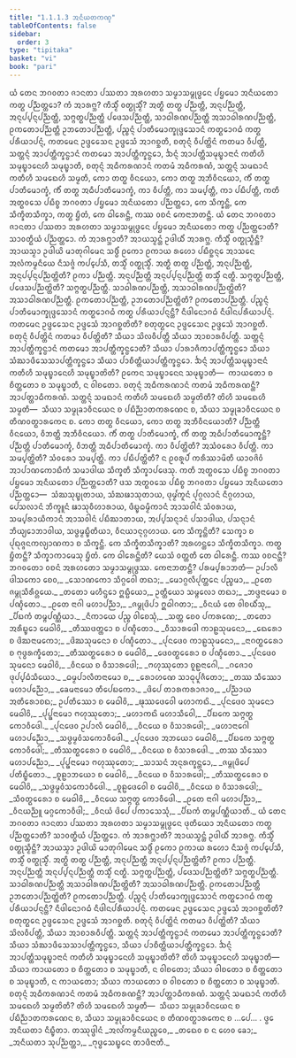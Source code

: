 ```yaml
---
title: "1.1.1.3 ᩋᨶᩥᨿᨲᨠᨱ᩠ᨯ"
tableOfContents: false
sidebar:
  order: 3
type: "tipitaka"
basket: "vi"
book: "pari"
---
```



<DynamicBreadcrumb />

<Division number="21" book="pari">

<Paragraph number="60" book="pari">
ᨿᩴ ᨲᩮᨶ ᨽᨣᩅᨲᩣ ᨩᩣᨶᨲᩣ ᨸᩔᨲᩣ ᩋᩁᩉᨲᩣ ᩈᨾ᩠ᨾᩣᩈᨾ᩠ᨻᩩᨴ᩠ᨵᩮᨶ ᨸᨮᨾᩮᩣ ᩋᨶᩥᨿᨲᩮᩣ ᨠᨲ᩠ᨳ ᨸᨬ᩠ᨬᨲ᩠ᨲᩮᩣ? ᨠᩴ ᩋᩣᩁᨻ᩠ᨽ? ᨠᩥᩈ᩠ᨾᩥᩴ ᩅᨲ᩠ᨳᩩᩈ᩠ᨾᩥᩴ? ᩋᨲ᩠ᨳᩥ ᨲᨲ᩠ᨳ ᨸᨬ᩠ᨬᨲ᩠ᨲᩥ, ᩋᨶᩩᨸᨬ᩠ᨬᨲ᩠ᨲᩥ, ᩋᨶᩩᨸ᩠ᨸᨶ᩠ᨶᨸᨬ᩠ᨬᨲ᩠ᨲᩥ, ᩈᨻ᩠ᨻᨲ᩠ᨳᨸᨬ᩠ᨬᨲ᩠ᨲᩥ ᨸᨴᩮᩈᨸᨬ᩠ᨬᨲ᩠ᨲᩥ, ᩈᩣᨵᩤᩁᨱᨸᨬ᩠ᨬᨲ᩠ᨲᩥ ᩋᩈᩣᨵᩤᩁᨱᨸᨬ᩠ᨬᨲ᩠ᨲᩥ, ᩑᨠᨲᩮᩣᨸᨬ᩠ᨬᨲ᩠ᨲᩥ ᩏᨽᨲᩮᩣᨸᨬ᩠ᨬᨲ᩠ᨲᩥ, ᨸᨬ᩠ᨧᨶ᩠ᨶᩴ ᨸᩣᨲᩥᨾᩮᩣᨠ᩠ᨡᩩᨴ᩠ᨴᩮᩈᩣᨶᩴ ᨠᨲ᩠ᨳᩮᩣᨣᨵᩴ ᨠᨲ᩠ᨳ ᨸᩁᩥᨿᩣᨸᨶ᩠ᨶᩴ, ᨠᨲᨾᩮᨶ ᩏᨴ᩠ᨴᩮᩈᩮᨶ ᩏᨴ᩠ᨴᩮᩈᩴ ᩋᩣᨣᨧ᩠ᨨᨲᩥ, ᨧᨲᩩᨶ᩠ᨶᩴ ᩅᩥᨸᨲ᩠ᨲᩦᨶᩴ ᨠᨲᨾᩣ ᩅᩥᨸᨲ᩠ᨲᩥ, ᩈᨲ᩠ᨲᨶ᩠ᨶᩴ ᩋᩣᨸᨲ᩠ᨲᩥᨠ᩠ᨡᨶ᩠ᨵᩣᨶᩴ ᨠᨲᨾᩮᩣ ᩋᩣᨸᨲ᩠ᨲᩥᨠ᩠ᨡᨶ᩠ᨵᩮᩣ, ᨨᨶ᩠ᨶᩴ ᩋᩣᨸᨲ᩠ᨲᩥᩈᨾᩩᨭ᩠ᨮᩣᨶᩣᨶᩴ ᨠᨲᩥᩉᩥ ᩈᨾᩩᨭ᩠ᨮᩣᨶᩮᩉᩥ ᩈᨾᩩᨭ᩠ᨮᩣᨲᩥ, ᨧᨲᩩᨶ᩠ᨶᩴ ᩋᨵᩥᨠᩁᨱᩣᨶᩴ ᨠᨲᨾᩴ ᩋᨵᩥᨠᩁᨱᩴ, ᩈᨲ᩠ᨲᨶ᩠ᨶᩴ ᩈᨾᨳᩣᨶᩴ ᨠᨲᩥᩉᩥ ᩈᨾᨳᩮᩉᩥ ᩈᨾ᩠ᨾᨲᩥ, ᨠᩮᩣ ᨲᨲ᩠ᨳ ᩅᩥᨶᨿᩮᩣ, ᨠᩮᩣ ᨲᨲ᩠ᨳ ᩋᨽᩥᩅᩥᨶᨿᩮᩣ, ᨠᩥᩴ ᨲᨲ᩠ᨳ ᨸᩣᨲᩥᨾᩮᩣᨠ᩠ᨡᩴ, ᨠᩥᩴ ᨲᨲ᩠ᨳ ᩋᨵᩥᨸᩣᨲᩥᨾᩮᩣᨠ᩠ᨡᩴ, ᨠᩣ ᩅᩥᨸᨲ᩠ᨲᩥ, ᨠᩣ ᩈᨾ᩠ᨸᨲ᩠ᨲᩥ, ᨠᩣ ᨸᨭᩥᨸᨲ᩠ᨲᩥ, ᨠᨲᩥ ᩋᨲ᩠ᨳᩅᩈᩮ ᨸᨭᩥᨧ᩠ᨧ ᨽᨣᩅᨲᩣ ᨸᨮᨾᩮᩣ ᩋᨶᩥᨿᨲᩮᩣ ᨸᨬ᩠ᨬᨲ᩠ᨲᩮᩣ, ᨠᩮ ᩈᩥᨠ᩠ᨡᨶ᩠ᨲᩥ, ᨠᩮ ᩈᩥᨠ᩠ᨡᩥᨲᩈᩥᨠ᩠ᨡᩣ, ᨠᨲ᩠ᨳ ᨮᩥᨲᩴ, ᨠᩮ ᨵᩤᩁᩮᨶ᩠ᨲᩥ, ᨠᩔ ᩅᨧᨶᩴ ᨠᩮᨶᩣᨽᨲᨶ᩠ᨲᩥ.
</Paragraph>

</Division>
<Division number="22" book="pari">

<Paragraph number="61" book="pari">
ᨿᩴ ᨲᩮᨶ ᨽᨣᩅᨲᩣ ᨩᩣᨶᨲᩣ ᨸᩔᨲᩣ ᩋᩁᩉᨲᩣ ᩈᨾ᩠ᨾᩣᩈᨾ᩠ᨻᩩᨴ᩠ᨵᩮᨶ ᨸᨮᨾᩮᩣ ᩋᨶᩥᨿᨲᩮᩣ ᨠᨲ᩠ᨳ ᨸᨬ᩠ᨬᨲ᩠ᨲᩮᩣᨲᩥ? ᩈᩣᩅᨲ᩠ᨳᩥᨿᩴ ᨸᨬ᩠ᨬᨲ᩠ᨲᩮᩣ. ᨠᩴ ᩋᩣᩁᨻ᩠ᨽᩣᨲᩥ? ᩋᩣᨿᩈ᩠ᨾᨶ᩠ᨲᩴ ᩏᨴᩤᨿᩥᩴ ᩋᩣᩁᨻ᩠ᨽ. ᨠᩥᩈ᩠ᨾᩥᩴ ᩅᨲ᩠ᨳᩩᩈ᩠ᨾᩥᨶ᩠ᨲᩥ? ᩋᩣᨿᩈ᩠ᨾᩣ ᩏᨴᩤᨿᩦ ᨾᩣᨲᩩᨣᩤᨾᩮᨶ ᩈᨴ᩠ᨵᩥᩴ ᩑᨠᩮᩣ ᩑᨠᩣᨿ ᩁᩉᩮᩣ ᨸᨭᩥᨧ᩠ᨨᨶ᩠ᨶᩮ ᩋᩣᩈᨶᩮ ᩋᩃᩴᨠᨾ᩠ᨾᨶᩥᨿᩮ ᨶᩥᩈᨩ᩠ᨩᩴ ᨠᨸ᩠ᨸᩮᩈᩥ, ᨲᩈ᩠ᨾᩥᩴ ᩅᨲ᩠ᨳᩩᩈ᩠ᨾᩥᩴ. ᩋᨲ᩠ᨳᩥ ᨲᨲ᩠ᨳ ᨸᨬ᩠ᨬᨲ᩠ᨲᩥ, ᩋᨶᩩᨸᨬ᩠ᨬᨲ᩠ᨲᩥ, ᩋᨶᩩᨸ᩠ᨸᨶ᩠ᨶᨸᨬ᩠ᨬᨲ᩠ᨲᩦᨲᩥ? ᩑᨠᩣ ᨸᨬ᩠ᨬᨲ᩠ᨲᩥ. ᩋᨶᩩᨸᨬ᩠ᨬᨲ᩠ᨲᩥ ᩋᨶᩩᨸ᩠ᨸᨶ᩠ᨶᨸᨬ᩠ᨬᨲ᩠ᨲᩥ ᨲᩈ᩠ᨾᩥᩴ ᨶᨲ᩠ᨳᩥ. ᩈᨻ᩠ᨻᨲ᩠ᨳᨸᨬ᩠ᨬᨲ᩠ᨲᩥ, ᨸᨴᩮᩈᨸᨬ᩠ᨬᨲ᩠ᨲᩦᨲᩥ? ᩈᨻ᩠ᨻᨲ᩠ᨳᨸᨬ᩠ᨬᨲ᩠ᨲᩥ. ᩈᩣᨵᩤᩁᨱᨸᨬ᩠ᨬᨲ᩠ᨲᩥ, ᩋᩈᩣᨵᩤᩁᨱᨸᨬ᩠ᨬᨲ᩠ᨲᩦᨲᩥ? ᩋᩈᩣᨵᩤᩁᨱᨸᨬ᩠ᨬᨲ᩠ᨲᩥ. ᩑᨠᨲᩮᩣᨸᨬ᩠ᨬᨲ᩠ᨲᩥ, ᩏᨽᨲᩮᩣᨸᨬ᩠ᨬᨲ᩠ᨲᩦᨲᩥ? ᩑᨠᨲᩮᩣᨸᨬ᩠ᨬᨲ᩠ᨲᩥ. ᨸᨬ᩠ᨧᨶ᩠ᨶᩴ ᨸᩣᨲᩥᨾᩮᩣᨠ᩠ᨡᩩᨴ᩠ᨴᩮᩈᩣᨶᩴ ᨠᨲ᩠ᨳᩮᩣᨣᨵᩴ ᨠᨲ᩠ᨳ ᨸᩁᩥᨿᩣᨸᨶ᩠ᨶᨶ᩠ᨲᩥ? ᨶᩥᨴᩤᨶᩮᩣᨣᨵᩴ ᨶᩥᨴᩤᨶᨸᩁᩥᨿᩣᨸᨶ᩠ᨶᩴ. ᨠᨲᨾᩮᨶ ᩏᨴ᩠ᨴᩮᩈᩮᨶ ᩏᨴ᩠ᨴᩮᩈᩴ ᩋᩣᨣᨧ᩠ᨨᨲᩦᨲᩥ? ᨧᨲᩩᨲ᩠ᨳᩮᨶ ᩏᨴ᩠ᨴᩮᩈᩮᨶ ᩏᨴ᩠ᨴᩮᩈᩴ ᩋᩣᨣᨧ᩠ᨨᨲᩥ. ᨧᨲᩩᨶ᩠ᨶᩴ ᩅᩥᨸᨲ᩠ᨲᩦᨶᩴ ᨠᨲᨾᩣ ᩅᩥᨸᨲ᩠ᨲᩦᨲᩥ? ᩈᩥᨿᩣ ᩈᩦᩃᩅᩥᨸᨲ᩠ᨲᩥ ᩈᩥᨿᩣ ᩋᩣᨧᩣᩁᩅᩥᨸᨲ᩠ᨲᩥ. ᩈᨲ᩠ᨲᨶ᩠ᨶᩴ ᩋᩣᨸᨲ᩠ᨲᩥᨠ᩠ᨡᨶ᩠ᨵᩣᨶᩴ ᨠᨲᨾᩮᩣ ᩋᩣᨸᨲ᩠ᨲᩥᨠ᩠ᨡᨶ᩠ᨵᩮᩣᨲᩥ? ᩈᩥᨿᩣ ᨸᩣᩁᩣᨩᩥᨠᩣᨸᨲ᩠ᨲᩥᨠ᩠ᨡᨶ᩠ᨵᩮᩣ ᩈᩥᨿᩣ ᩈᩴᨥᩣᨴᩥᩈᩮᩈᩣᨸᨲ᩠ᨲᩥᨠ᩠ᨡᨶ᩠ᨵᩮᩣ ᩈᩥᨿᩣ ᨸᩣᨧᩥᨲ᩠ᨲᩥᨿᩣᨸᨲ᩠ᨲᩥᨠ᩠ᨡᨶ᩠ᨵᩮᩣ. ᨨᨶ᩠ᨶᩴ ᩋᩣᨸᨲ᩠ᨲᩥᩈᨾᩩᨭ᩠ᨮᩣᨶᩣᨶᩴ ᨠᨲᩥᩉᩥ ᩈᨾᩩᨭ᩠ᨮᩣᨶᩮᩉᩥ ᩈᨾᩩᨭ᩠ᨮᩣᨲᩦᨲᩥ? ᩑᨠᩮᨶ ᩈᨾᩩᨭ᩠ᨮᩣᨶᩮᨶ ᩈᨾᩩᨭ᩠ᨮᩣᨲᩥ—  ᨠᩣᨿᨲᩮᩣ ᨧ ᨧᩥᨲ᩠ᨲᨲᩮᩣ ᨧ ᩈᨾᩩᨭ᩠ᨮᩣᨲᩥ, ᨶ ᩅᩤᨧᨲᩮᩣ. ᨧᨲᩩᨶ᩠ᨶᩴ ᩋᨵᩥᨠᩁᨱᩣᨶᩴ ᨠᨲᨾᩴ ᩋᨵᩥᨠᩁᨱᨶ᩠ᨲᩥ? ᩋᩣᨸᨲ᩠ᨲᩣᨵᩥᨠᩁᨱᩴ. ᩈᨲ᩠ᨲᨶ᩠ᨶᩴ ᩈᨾᨳᩣᨶᩴ ᨠᨲᩥᩉᩥ ᩈᨾᨳᩮᩉᩥ ᩈᨾ᩠ᨾᨲᩦᨲᩥ? ᨲᩦᩉᩥ ᩈᨾᨳᩮᩉᩥ ᩈᨾ᩠ᨾᨲᩥ—  ᩈᩥᨿᩣ ᩈᨾ᩠ᨾᩩᨡᩣᩅᩥᨶᨿᩮᨶ ᨧ ᨸᨭᩥᨬ᩠ᨬᩣᨲᨠᩁᨱᩮᨶ ᨧ, ᩈᩥᨿᩣ ᩈᨾ᩠ᨾᩩᨡᩣᩅᩥᨶᨿᩮᨶ ᨧ ᨲᩥᨱᩅᨲ᩠ᨳᩣᩁᨠᩮᨶ ᨧ. ᨠᩮᩣ ᨲᨲ᩠ᨳ ᩅᩥᨶᨿᩮᩣ, ᨠᩮᩣ ᨲᨲ᩠ᨳ ᩋᨽᩥᩅᩥᨶᨿᩮᩣᨲᩥ? ᨸᨬ᩠ᨬᨲ᩠ᨲᩥ ᩅᩥᨶᨿᩮᩣ, ᩅᩥᨽᨲ᩠ᨲᩥ ᩋᨽᩥᩅᩥᨶᨿᩮᩣ. ᨠᩥᩴ ᨲᨲ᩠ᨳ ᨸᩣᨲᩥᨾᩮᩣᨠ᩠ᨡᩴ, ᨠᩥᩴ ᨲᨲ᩠ᨳ ᩋᨵᩥᨸᩣᨲᩥᨾᩮᩣᨠ᩠ᨡᨶ᩠ᨲᩥ? ᨸᨬ᩠ᨬᨲ᩠ᨲᩥ ᨸᩣᨲᩥᨾᩮᩣᨠ᩠ᨡᩴ, ᩅᩥᨽᨲ᩠ᨲᩥ ᩋᨵᩥᨸᩣᨲᩥᨾᩮᩣᨠ᩠ᨡᩴ. ᨠᩣ ᩅᩥᨸᨲ᩠ᨲᩦᨲᩥ? ᩋᩈᩴᩅᩁᩮᩣ ᩅᩥᨸᨲ᩠ᨲᩥ. ᨠᩣ ᩈᨾ᩠ᨸᨲ᩠ᨲᩦᨲᩥ? ᩈᩴᩅᩁᩮᩣ ᩈᨾ᩠ᨸᨲ᩠ᨲᩥ. ᨠᩣ ᨸᨭᩥᨸᨲ᩠ᨲᩦᨲᩥ? ᨶ ᩑᩅᩁᩪᨸᩴ ᨠᩁᩥᩔᩣᨾᩦᨲᩥ ᨿᩣᩅᨩᩦᩅᩴ ᩋᩣᨸᩣᨱᨠᩮᩣᨭᩥᨠᩴ ᩈᨾᩣᨴᩤᨿ ᩈᩥᨠ᩠ᨡᨲᩥ ᩈᩥᨠ᩠ᨡᩣᨸᨴᩮᩈᩩ. ᨠᨲᩥ ᩋᨲ᩠ᨳᩅᩈᩮ ᨸᨭᩥᨧ᩠ᨧ ᨽᨣᩅᨲᩣ ᨸᨮᨾᩮᩣ ᩋᨶᩥᨿᨲᩮᩣ ᨸᨬ᩠ᨬᨲ᩠ᨲᩮᩣᨲᩥ? ᨴᩈ ᩋᨲ᩠ᨳᩅᩈᩮ ᨸᨭᩥᨧ᩠ᨧ ᨽᨣᩅᨲᩣ ᨸᨮᨾᩮᩣ ᩋᨶᩥᨿᨲᩮᩣ ᨸᨬ᩠ᨬᨲ᩠ᨲᩮᩣ—  ᩈᩴᨥᩈᩩᨭ᩠ᨮᩩᨲᩣᨿ, ᩈᩴᨥᨹᩣᩈᩩᨲᩣᨿ, ᨴᩩᨾ᩠ᨾᩘᨠᩪᨶᩴ ᨸᩩᨣ᩠ᨣᩃᩣᨶᩴ ᨶᩥᨣ᩠ᨣᩉᩣᨿ, ᨸᩮᩈᩃᩣᨶᩴ ᨽᩥᨠ᩠ᨡᩪᨶᩴ ᨹᩣᩈᩩᩅᩥᩉᩣᩁᩣᨿ, ᨴᩥᨭ᩠ᨮᨵᨾ᩠ᨾᩥᨠᩣᨶᩴ ᩋᩣᩈᩅᩤᨶᩴ ᩈᩴᩅᩁᩣᨿ, ᩈᨾ᩠ᨸᩁᩣᨿᩥᨠᩣᨶᩴ ᩋᩣᩈᩅᩤᨶᩴ ᨸᨭᩥᨥᩣᨲᩣᨿ, ᩋᨸ᩠ᨸᩈᨶ᩠ᨶᩣᨶᩴ ᨸᩈᩣᨴᩤᨿ, ᨸᩈᨶ᩠ᨶᩣᨶᩴ ᨽᩥᨿ᩠ᨿᩮᩣᨽᩣᩅᩤᨿ, ᩈᨴ᩠ᨵᨾ᩠ᨾᨭ᩠ᨮᩥᨲᩥᨿᩣ, ᩅᩥᨶᨿᩣᨶᩩᨣ᩠ᨣᩉᩣᨿ. ᨠᩮ ᩈᩥᨠ᩠ᨡᨶ᩠ᨲᩦᨲᩥ? ᩈᩮᨠ᩠ᨡᩣ ᨧ ᨸᩩᨳᩩᨩ᩠ᨩᨶᨠᩃ᩠ᨿᩣᨱᨠᩣ ᨧ ᩈᩥᨠ᩠ᨡᨶ᩠ᨲᩥ. ᨠᩮ ᩈᩥᨠ᩠ᨡᩥᨲᩈᩥᨠ᩠ᨡᩣᨲᩥ? ᩋᩁᩉᨶ᩠ᨲᩮᩣ ᩈᩥᨠ᩠ᨡᩥᨲᩈᩥᨠ᩠ᨡᩣ. ᨠᨲ᩠ᨳ ᨮᩥᨲᨶ᩠ᨲᩥ? ᩈᩥᨠ᩠ᨡᩣᨠᩣᨾᩮᩈᩩ ᨮᩥᨲᩴ. ᨠᩮ ᨵᩤᩁᩮᨶ᩠ᨲᩦᨲᩥ? ᨿᩮᩈᩴ ᩅᨲ᩠ᨲᨲᩥ ᨲᩮ ᨵᩤᩁᩮᨶ᩠ᨲᩥ. ᨠᩔ ᩅᨧᨶᨶ᩠ᨲᩥ? ᨽᨣᩅᨲᩮᩣ ᩅᨧᨶᩴ ᩋᩁᩉᨲᩮᩣ ᩈᨾ᩠ᨾᩣᩈᨾ᩠ᨻᩩᨴ᩠ᨵᩔ. ᨠᩮᨶᩣᨽᨲᨶ᩠ᨲᩥ? ᨸᩁᨾ᩠ᨸᩁᩣᨽᨲᩴ—
</Paragraph>

<Paragraph number="62" type="verses" book="pari">
ᩏᨸᩣᩃᩥ ᨴᩤᩈᨠᩮᩣ ᨧᩮᩅ,_  
_ᩈᩮᩣᨱᨠᩮᩣ ᩈᩥᨣ᩠ᨣᩅᩮᩤ ᨲᨳᩣ;_  
_ᨾᩮᩣᨣ᩠ᨣᩃᩥᨸᩩᨲ᩠ᨲᩮᨶ ᨸᨬ᩠ᨧᨾᩣ,_  
_ᩑᨲᩮ ᨩᨾ᩠ᨻᩩᩈᩥᩁᩥᩅ᩠ᩉᨿᩮ._  

</Paragraph>

<Paragraph number="63" book="pari">
_ᨲᨲᩮᩣ ᨾᩉᩥᨶ᩠ᨴᩮᩣ ᩍᨭ᩠ᨭᩥᨿᩮᩣ,_  
ᩏᨲ᩠ᨲᩥᨿᩮᩣ ᩈᨾ᩠ᨻᩃᩮᩣ ᨲᨳᩣ;_  
_ᨽᨴ᩠ᨴᨶᩣᨾᩮᩣ ᨧ ᨸᨱ᩠ᨯᩥᨲᩮᩣ._  

</Paragraph>

<Paragraph number="64" type="verses" book="pari">
_ᩑᨲᩮ ᨶᩣᨣᩤ ᨾᩉᩣᨸᨬ᩠ᨬᩣ,_  
_ᨩᨾ᩠ᨻᩩᨴᩦᨸᩣ ᩍᨵᩤᨣᨲᩣ;_  
_ᩅᩥᨶᨿᩴ ᨲᩮ ᩅᩤᨧᨿᩥᩴᩈᩩ,_  
_ᨸᩥᨭᨠᩴ ᨲᨾ᩠ᨻᨸᨱ᩠ᨱᩥᨿᩣ._  

</Paragraph>

<Paragraph number="65" type="verses" book="pari">
_ᨶᩥᨠᩣᨿᩮ ᨸᨬ᩠ᨧ ᩅᩤᨧᩮᩈᩩᩴ,_  
_ᩈᨲ᩠ᨲ ᨧᩮᩅ ᨸᨠᩁᨱᩮ;_  
_ᨲᨲᩮᩣ ᩋᩁᩥᨭ᩠ᨮᩮᩣ ᨾᩮᨵᩤᩅᩦ,_  
_ᨲᩥᩔᨴᨲ᩠ᨲᩮᩣ ᨧ ᨸᨱ᩠ᨯᩥᨲᩮᩣ._  

</Paragraph>

<Paragraph number="66" type="verses" book="pari">
_ᩅᩥᩈᩣᩁᨴᩮᩤ ᨠᩣᩊᩈᩩᨾᨶᩮᩣ,_  
_ᨳᩮᩁᩮᩣ ᨧ ᨴᩦᨥᨶᩣᨾᨠᩮᩣ;_  
_ᨴᩦᨥᩈᩩᨾᨶᩮᩣ ᨧ ᨸᨱ᩠ᨯᩥᨲᩮᩣ._  

</Paragraph>

<Paragraph number="67" type="verses" book="pari">
_ᨸᩩᨶᨴᩮᩅ ᨠᩣᩊᩈᩩᨾᨶᩮᩣ,_  
_ᨶᩣᨣᨲ᩠ᨳᩮᩁᩮᩣ ᨧ ᨻᩩᨴ᩠ᨵᩁᨠ᩠ᨡᩥᨲᩮᩣ;_  
_ᨲᩥᩔᨲ᩠ᨳᩮᩁᩮᩣ ᨧ ᨾᩮᨵᩤᩅᩦ,_  
_ᨴᩮᩅᨲ᩠ᨳᩮᩁᩮᩣ ᨧ ᨸᨱ᩠ᨯᩥᨲᩮᩣ._  

</Paragraph>

<Paragraph number="68" type="verses" book="pari">
_ᨸᩩᨶᨴᩮᩅ ᩈᩩᨾᨶᩮᩣ ᨾᩮᨵᩤᩅᩦ,_  
_ᩅᩥᨶᨿᩮ ᨧ ᩅᩥᩈᩣᩁᨴᩮᩤ;_  
_ᨻᩉᩩᩔᩩᨲᩮᩣ ᨧᩪᩊᨶᩣᨣᩮᩤ,_  
_ᨣᨩᩮᩣᩅ ᨴᩩᨸ᩠ᨸᨵᩴᩈᩥᨿᩮᩣ._  

</Paragraph>

<Paragraph number="69" type="verses" book="pari">
_ᨵᨾ᩠ᨾᨸᩣᩃᩥᨲᨶᩣᨾᩮᩣ ᨧ,_  
_ᩁᩮᩣᩉᨱᩮ ᩈᩣᨵᩩᨸᩪᨩᩥᨲᩮᩣ;_  
_ᨲᩔ ᩈᩥᩔᩮᩣ ᨾᩉᩣᨸᨬ᩠ᨬᩮᩣ,_  
_ᨡᩮᨾᨶᩣᨾᩮᩣ ᨲᩥᨸᩮᨭᨠᩮᩣ._  

</Paragraph>

<Paragraph number="70" type="verses" book="pari">
_ᨴᩦᨸᩮ ᨲᩣᩁᨠᩁᩣᨩᩣᩅ,_  
_ᨸᨬ᩠ᨬᩣᨿ ᩋᨲᩥᩁᩮᩣᨧᨳ;_  
ᩏᨸᨲᩥᩔᩮᩣ ᨧ ᨾᩮᨵᩤᩅᩦ,_  
_ᨹᩩᩔᨴᩮᩅᩮᩤ ᨾᩉᩣᨠᨳᩦ._  

</Paragraph>

<Paragraph number="71" type="verses" book="pari">
_ᨸᩩᨶᨴᩮᩅ ᩈᩩᨾᨶᩮᩣ ᨾᩮᨵᩤᩅᩦ,_  
_ᨸᩩᨸ᩠ᨹᨶᩣᨾᩮᩣ ᨻᩉᩩᩔᩩᨲᩮᩣ;_  
_ᨾᩉᩣᨠᨳᩦ ᨾᩉᩣᩈᩥᩅᩮᩤ,_  
_ᨸᩥᨭᨠᩮ ᩈᨻ᩠ᨻᨲ᩠ᨳ ᨠᩮᩣᩅᩥᨴᩮᩤ._  

</Paragraph>

<Paragraph number="72" type="verses" book="pari">
_ᨸᩩᨶᨴᩮᩅ ᩏᨸᩣᩃᩥ ᨾᩮᨵᩤᩅᩦ,_  
_ᩅᩥᨶᨿᩮ ᨧ ᩅᩥᩈᩣᩁᨴᩮᩤ;_  
_ᨾᩉᩣᨶᩣᨣᩮᩤ ᨾᩉᩣᨸᨬ᩠ᨬᩮᩣ,_  
_ᩈᨴ᩠ᨵᨾ᩠ᨾᩅᩴᩈᨠᩮᩣᩅᩥᨴᩮᩤ._  

</Paragraph>

<Paragraph number="73" type="verses" book="pari">
_ᨸᩩᨶᨴᩮᩅ ᩋᨽᨿᩮᩣ ᨾᩮᨵᩤᩅᩦ,_  
_ᨸᩥᨭᨠᩮ ᩈᨻ᩠ᨻᨲ᩠ᨳ ᨠᩮᩣᩅᩥᨴᩮᩤ;_  
_ᨲᩥᩔᨲ᩠ᨳᩮᩁᩮᩣ ᨧ ᨾᩮᨵᩤᩅᩦ,_  
_ᩅᩥᨶᨿᩮ ᨧ ᩅᩥᩈᩣᩁᨴᩮᩤ._  

</Paragraph>

<Paragraph number="74" type="verses" book="pari">
_ᨲᩔ ᩈᩥᩔᩮᩣ ᨾᩉᩣᨸᨬ᩠ᨬᩮᩣ,_  
_ᨸᩩᨸ᩠ᨹᨶᩣᨾᩮᩣ ᨻᩉᩩᩔᩩᨲᩮᩣ;_  
_ᩈᩣᩈᨶᩴ ᩋᨶᩩᩁᨠ᩠ᨡᨶ᩠ᨲᩮᩣ,_  
_ᨩᨾ᩠ᨻᩩᨴᩦᨸᩮ ᨸᨲᩥᨭ᩠ᨮᩥᨲᩮᩣ._  

</Paragraph>

<Paragraph number="75" type="verses" book="pari">
_ᨧᩪᩊᩣᨽᨿᩮᩣ ᨧ ᨾᩮᨵᩤᩅᩦ,_  
_ᩅᩥᨶᨿᩮ ᨧ ᩅᩥᩈᩣᩁᨴᩮᩤ;_  
_ᨲᩥᩔᨲ᩠ᨳᩮᩁᩮᩣ ᨧ ᨾᩮᨵᩤᩅᩦ,_  
_ᩈᨴ᩠ᨵᨾ᩠ᨾᩅᩴᩈᨠᩮᩣᩅᩥᨴᩮᩤ._  

</Paragraph>

<Paragraph number="76" type="verses" book="pari">
_ᨧᩪᩊᨴᩮᩅᩮᩤ ᨧ ᨾᩮᨵᩤᩅᩦ,_  
_ᩅᩥᨶᨿᩮ ᨧ ᩅᩥᩈᩣᩁᨴᩮᩤ;_  
_ᩈᩥᩅᨲ᩠ᨳᩮᩁᩮᩣ ᨧ ᨾᩮᨵᩤᩅᩦ,_  
_ᩅᩥᨶᨿᩮ ᩈᨻ᩠ᨻᨲ᩠ᨳ ᨠᩮᩣᩅᩥᨴᩮᩤ._  

</Paragraph>

<Paragraph number="77" type="verses" book="pari">
_ᩑᨲᩮ ᨶᩣᨣᩤ ᨾᩉᩣᨸᨬ᩠ᨬᩣ,_  
_ᩅᩥᨶᨿᨬ᩠ᨬᩪ ᨾᨣ᩠ᨣᨠᩮᩣᩅᩥᨴᩤ;_  
_ᩅᩥᨶᨿᩴ ᨴᩦᨸᩮ ᨸᨠᩣᩈᩮᩈᩩᩴ,_  
_ᨸᩥᨭᨠᩴ ᨲᨾ᩠ᨻᨸᨱ᩠ᨱᩥᨿᩣᨲᩥ._  

</Paragraph>

</Division>
<Division number="23" book="pari">

<Paragraph number="78" book="pari">
ᨿᩴ ᨲᩮᨶ ᨽᨣᩅᨲᩣ ᨩᩣᨶᨲᩣ ᨸᩔᨲᩣ ᩋᩁᩉᨲᩣ ᩈᨾ᩠ᨾᩣᩈᨾ᩠ᨻᩩᨴ᩠ᨵᩮᨶ ᨴᩩᨲᩥᨿᩮᩣ ᩋᨶᩥᨿᨲᩮᩣ ᨠᨲ᩠ᨳ ᨸᨬ᩠ᨬᨲ᩠ᨲᩮᩣᨲᩥ? ᩈᩣᩅᨲ᩠ᨳᩥᨿᩴ ᨸᨬ᩠ᨬᨲ᩠ᨲᩮᩣ. ᨠᩴ ᩋᩣᩁᨻ᩠ᨽᩣᨲᩥ? ᩋᩣᨿᩈ᩠ᨾᨶ᩠ᨲᩴ ᩏᨴᩤᨿᩥᩴ ᩋᩣᩁᨻ᩠ᨽ. ᨠᩥᩈ᩠ᨾᩥᩴ ᩅᨲ᩠ᨳᩩᩈ᩠ᨾᩥᨶ᩠ᨲᩥ? ᩋᩣᨿᩈ᩠ᨾᩣ ᩏᨴᩤᨿᩦ ᨾᩣᨲᩩᨣᩤᨾᩮᨶ ᩈᨴ᩠ᨵᩥᩴ ᩑᨠᩮᩣ ᩑᨠᩣᨿ ᩁᩉᩮᩣ ᨶᩥᩈᨩ᩠ᨩᩴ ᨠᨸ᩠ᨸᩮᩈᩥ, ᨲᩈ᩠ᨾᩥᩴ ᩅᨲ᩠ᨳᩩᩈ᩠ᨾᩥᩴ. ᩋᨲ᩠ᨳᩥ ᨲᨲ᩠ᨳ ᨸᨬ᩠ᨬᨲ᩠ᨲᩥ, ᩋᨶᩩᨸᨬ᩠ᨬᨲ᩠ᨲᩥ ᩋᨶᩩᨸ᩠ᨸᨶ᩠ᨶᨸᨬ᩠ᨬᨲ᩠ᨲᩦᨲᩥ? ᩑᨠᩣ ᨸᨬ᩠ᨬᨲ᩠ᨲᩥ. ᩋᨶᩩᨸᨬ᩠ᨬᨲ᩠ᨲᩥ ᩋᨶᩩᨸ᩠ᨸᨶ᩠ᨶᨸᨬ᩠ᨬᨲ᩠ᨲᩥ ᨲᩈ᩠ᨾᩥᩴ ᨶᨲ᩠ᨳᩥ. ᩈᨻ᩠ᨻᨲ᩠ᨳᨸᨬ᩠ᨬᨲ᩠ᨲᩥ, ᨸᨴᩮᩈᨸᨬ᩠ᨬᨲ᩠ᨲᩦᨲᩥ? ᩈᨻ᩠ᨻᨲ᩠ᨳᨸᨬ᩠ᨬᨲ᩠ᨲᩥ. ᩈᩣᨵᩤᩁᨱᨸᨬ᩠ᨬᨲ᩠ᨲᩥ ᩋᩈᩣᨵᩤᩁᨱᨸᨬ᩠ᨬᨲ᩠ᨲᩦᨲᩥ? ᩋᩈᩣᨵᩤᩁᨱᨸᨬ᩠ᨬᨲ᩠ᨲᩥ. ᩑᨠᨲᩮᩣᨸᨬ᩠ᨬᨲ᩠ᨲᩥ ᩏᨽᨲᩮᩣᨸᨬ᩠ᨬᨲ᩠ᨲᩦᨲᩥ? ᩑᨠᨲᩮᩣᨸᨬ᩠ᨬᨲ᩠ᨲᩥ. ᨸᨬ᩠ᨧᨶ᩠ᨶᩴ ᨸᩣᨲᩥᨾᩮᩣᨠ᩠ᨡᩩᨴ᩠ᨴᩮᩈᩣᨶᩴ ᨠᨲ᩠ᨳᩮᩣᨣᨵᩴ ᨠᨲ᩠ᨳ ᨸᩁᩥᨿᩣᨸᨶ᩠ᨶᨶ᩠ᨲᩥ? ᨶᩥᨴᩤᨶᩮᩣᨣᨵᩴ ᨶᩥᨴᩤᨶᨸᩁᩥᨿᩣᨸᨶ᩠ᨶᩴ. ᨠᨲᨾᩮᨶ ᩏᨴ᩠ᨴᩮᩈᩮᨶ ᩏᨴ᩠ᨴᩮᩈᩴ ᩋᩣᨣᨧ᩠ᨨᨲᩦᨲᩥ? ᨧᨲᩩᨲ᩠ᨳᩮᨶ ᩏᨴ᩠ᨴᩮᩈᩮᨶ ᩏᨴ᩠ᨴᩮᩈᩴ ᩋᩣᨣᨧ᩠ᨨᨲᩥ. ᨧᨲᩩᨶ᩠ᨶᩴ ᩅᩥᨸᨲ᩠ᨲᩦᨶᩴ ᨠᨲᨾᩣ ᩅᩥᨸᨲ᩠ᨲᩦᨲᩥ? ᩈᩥᨿᩣ ᩈᩦᩃᩅᩥᨸᨲ᩠ᨲᩥ, ᩈᩥᨿᩣ ᩋᩣᨧᩣᩁᩅᩥᨸᨲ᩠ᨲᩥ. ᩈᨲ᩠ᨲᨶ᩠ᨶᩴ ᩋᩣᨸᨲ᩠ᨲᩥᨠ᩠ᨡᨶ᩠ᨵᩣᨶᩴ ᨠᨲᨾᩮᩣ ᩋᩣᨸᨲ᩠ᨲᩥᨠ᩠ᨡᨶ᩠ᨵᩮᩣᨲᩥ? ᩈᩥᨿᩣ ᩈᩴᨥᩣᨴᩥᩈᩮᩈᩣᨸᨲ᩠ᨲᩥᨠ᩠ᨡᨶ᩠ᨵᩮᩣ, ᩈᩥᨿᩣ ᨸᩣᨧᩥᨲ᩠ᨲᩥᨿᩣᨸᨲ᩠ᨲᩥᨠ᩠ᨡᨶ᩠ᨵᩮᩣ. ᨨᨶ᩠ᨶᩴ ᩋᩣᨸᨲ᩠ᨲᩥᩈᨾᩩᨭ᩠ᨮᩣᨶᩣᨶᩴ ᨠᨲᩥᩉᩥ ᩈᨾᩩᨭ᩠ᨮᩣᨶᩮᩉᩥ ᩈᨾᩩᨭ᩠ᨮᩣᨲᩦᨲᩥ? ᨲᩦᩉᩥ ᩈᨾᩩᨭ᩠ᨮᩣᨶᩮᩉᩥ ᩈᨾᩩᨭ᩠ᨮᩣᨲᩥ—  ᩈᩥᨿᩣ ᨠᩣᨿᨲᩮᩣ ᨧ ᨧᩥᨲ᩠ᨲᨲᩮᩣ ᨧ ᩈᨾᩩᨭ᩠ᨮᩣᨲᩥ, ᨶ ᩅᩤᨧᨲᩮᩣ; ᩈᩥᨿᩣ ᩅᩤᨧᨲᩮᩣ ᨧ ᨧᩥᨲ᩠ᨲᨲᩮᩣ ᨧ ᩈᨾᩩᨭ᩠ᨮᩣᨲᩥ, ᨶ ᨠᩣᨿᨲᩮᩣ; ᩈᩥᨿᩣ ᨠᩣᨿᨲᩮᩣ ᨧ ᩅᩤᨧᨲᩮᩣ ᨧ ᨧᩥᨲ᩠ᨲᨲᩮᩣ ᨧ ᩈᨾᩩᨭ᩠ᨮᩣᨲᩥ. ᨧᨲᩩᨶ᩠ᨶᩴ ᩋᨵᩥᨠᩁᨱᩣᨶᩴ ᨠᨲᨾᩴ ᩋᨵᩥᨠᩁᨱᨶ᩠ᨲᩥ? ᩋᩣᨸᨲ᩠ᨲᩣᨵᩥᨠᩁᨱᩴ. ᩈᨲ᩠ᨲᨶ᩠ᨶᩴ ᩈᨾᨳᩣᨶᩴ ᨠᨲᩥᩉᩥ ᩈᨾᨳᩮᩉᩥ ᩈᨾ᩠ᨾᨲᩦᨲᩥ? ᨲᩦᩉᩥ ᩈᨾᨳᩮᩉᩥ ᩈᨾ᩠ᨾᨲᩥ—  ᩈᩥᨿᩣ ᩈᨾ᩠ᨾᩩᨡᩣᩅᩥᨶᨿᩮᨶ ᨧ ᨸᨭᩥᨬ᩠ᨬᩣᨲᨠᩁᨱᩮᨶ ᨧ, ᩈᩥᨿᩣ ᩈᨾ᩠ᨾᩩᨡᩣᩅᩥᨶᨿᩮᨶ ᨧ ᨲᩥᨱᩅᨲ᩠ᨳᩣᩁᨠᩮᨶ ᨧ …ᨸᩮ… .

</Paragraph>
</Division>

<Paragraph number="79" type="center" book="pari">
ᨴ᩠ᩅᩮ ᩋᨶᩥᨿᨲᩣ ᨶᩥᨭ᩠ᨮᩥᨲᩣ.



</Paragraph>

<Paragraph number="80" type="center" book="pari">
ᨲᩔᩩᨴ᩠ᨴᩤᨶᩴ


</Paragraph>

<Paragraph number="81" type="verses" book="pari">
_ᩋᩃᩘᨠᨾ᩠ᨾᨶᩥᨿᨬ᩠ᨧᩮᩅ,_  
_ᨲᨳᩮᩅ ᨧ ᨶ ᩉᩮᩅ ᨡᩮᩣ;_  
_ᩋᨶᩥᨿᨲᩣ ᩈᩩᨸᨬ᩠ᨬᨲ᩠ᨲᩣ,_  
_ᨻᩩᨴ᩠ᨵᩈᩮᨭ᩠ᨮᩮᨶ ᨲᩣᨴᩥᨶᩣᨲᩥ._
</Paragraph>